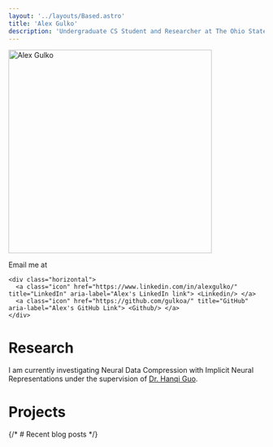 ```yaml
---
layout: '../layouts/Based.astro'
title: 'Alex Gulko'
description: 'Undergraduate CS Student and Researcher at The Ohio State University'
---
```



<Heading title="Alex Gulko" subtitle="Undergraduate CS Student and Researcher at The Ohio State University">
  <Img filename="alex.png" alt="Alex Gulko" width="400" loading="eager"/>
  <p slot="right">
    Email me at <Obfuscator encoded="WjNWc2EyOHVOVUJ2YzNVdVpXUjE=" iterations={2} originalLength={15}/>

    <div class="horizontal">
      <a class="icon" href="https://www.linkedin.com/in/alexgulko/" title="LinkedIn" aria-label="Alex's LinkedIn link"> <Linkedin/> </a>
      <a class="icon" href="https://github.com/gulkoa/" title="GitHub" aria-label="Alex's GitHub Link"> <Github/> </a>
    </div>
  </p>
</Heading>

# Research
I am currently investigating Neural Data Compression with Implicit Neural Representations under the supervision of [Dr. Hanqi Guo](https://hguo.github.io/).

# Projects
<ProjectGallery />

{/* # Recent blog posts */}





